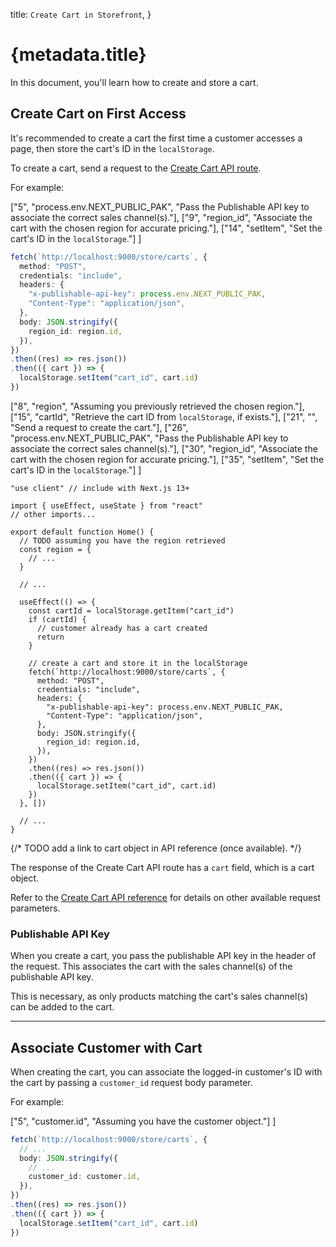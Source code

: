 
  title: `Create Cart in Storefront`,
}

# {metadata.title}

In this document, you'll learn how to create and store a cart.

## Create Cart on First Access

It's recommended to create a cart the first time a customer accesses a page, then store the cart's ID in the `localStorage`.

To create a cart, send a request to the [Create Cart API route](!api!/store#carts_postcarts).

For example:

<CodeTabs group="store-request">
  <CodeTab label="Fetch API" value="fetch">

  ["5", "process.env.NEXT_PUBLIC_PAK", "Pass the Publishable API key to associate the correct sales channel(s)."],
  ["9", "region_id", "Associate the cart with the chosen region for accurate pricing."],
  ["14", "setItem", "Set the cart's ID in the `localStorage`."]
]

  ```ts highlights={fetchHighlights}
  fetch(`http://localhost:9000/store/carts`, {
    method: "POST",
    credentials: "include",
    headers: {
      "x-publishable-api-key": process.env.NEXT_PUBLIC_PAK,
      "Content-Type": "application/json",
    },
    body: JSON.stringify({
      region_id: region.id,
    }),
  })
  .then((res) => res.json())
  .then(({ cart }) => {
    localStorage.setItem("cart_id", cart.id)
  })
  ```

  </CodeTab>
  <CodeTab label="React" value="react">

  ["8", "region", "Assuming you previously retrieved the chosen region."],
  ["15", "cartId", "Retrieve the cart ID from `localStorage`, if exists."],
  ["21", "", "Send a request to create the cart."],
  ["26", "process.env.NEXT_PUBLIC_PAK", "Pass the Publishable API key to associate the correct sales channel(s)."],
  ["30", "region_id", "Associate the cart with the chosen region for accurate pricing."],
  ["35", "setItem", "Set the cart's ID in the `localStorage`."]
]

  ```tsx highlights={highlights}
  "use client" // include with Next.js 13+

  import { useEffect, useState } from "react"
  // other imports...
  
  export default function Home() {
    // TODO assuming you have the region retrieved
    const region = {
      // ...
    }

    // ...

    useEffect(() => {
      const cartId = localStorage.getItem("cart_id")
      if (cartId) {
        // customer already has a cart created
        return
      }

      // create a cart and store it in the localStorage
      fetch(`http://localhost:9000/store/carts`, {
        method: "POST",
        credentials: "include",
        headers: {
          "x-publishable-api-key": process.env.NEXT_PUBLIC_PAK,
          "Content-Type": "application/json",
        },
        body: JSON.stringify({
          region_id: region.id,
        }),
      })
      .then((res) => res.json())
      .then(({ cart }) => {
        localStorage.setItem("cart_id", cart.id)
      })
    }, [])

    // ...
  }
  ```

  </CodeTab>
</CodeTabs>

{/* TODO add a link to cart object in API reference (once available). */}

The response of the Create Cart API route has a `cart` field, which is a cart object.

Refer to the [Create Cart API reference](!api!/store#carts_postcarts) for details on other available request parameters.

### Publishable API Key

When you create a cart, you pass the publishable API key in the header of the request. This associates the cart with the sales channel(s) of the publishable API key.

This is necessary, as only products matching the cart's sales channel(s) can be added to the cart.

---

## Associate Customer with Cart

When creating the cart, you can associate the logged-in customer's ID with the cart by passing a `customer_id` request body parameter.

For example:

  ["5", "customer.id", "Assuming you have the customer object."]
]

```ts highlights={customerHighlights}
fetch(`http://localhost:9000/store/carts`, {
  // ...
  body: JSON.stringify({
    // ...
    customer_id: customer.id,
  }),
})
.then((res) => res.json())
.then(({ cart }) => {
  localStorage.setItem("cart_id", cart.id)
})
```
